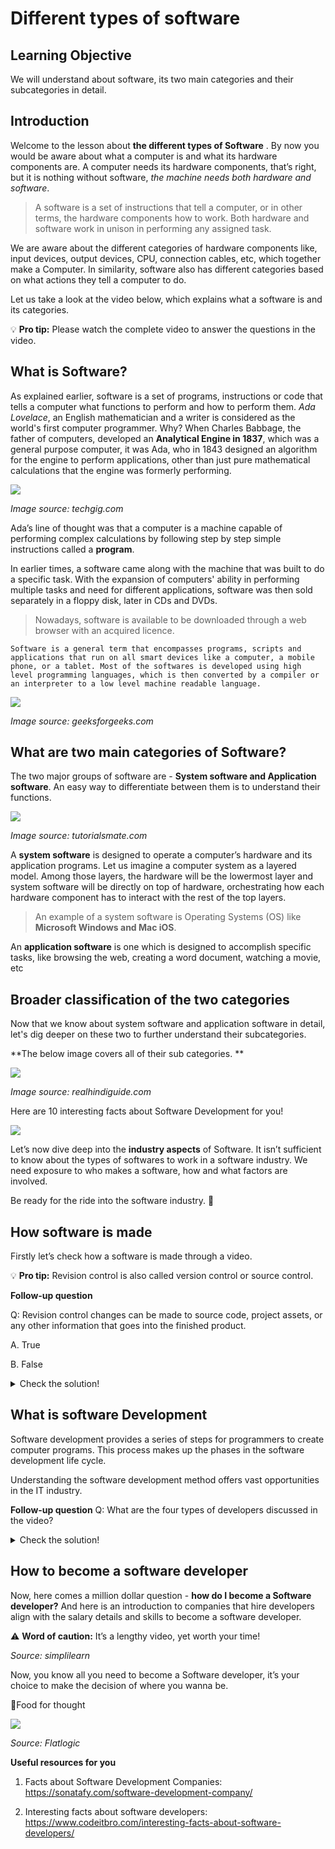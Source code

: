 
# Different types of software

## Learning Objective

We will understand about software, its two main categories and their subcategories in detail.


## Introduction

Welcome to the lesson about **the different types of Software** . By now you would be aware about what a computer is and what its hardware components are. A computer needs its hardware components, that’s right, but it is nothing without software, *the machine needs both hardware and software*. 

> A software is a set of instructions that tell a computer, or in other terms, the hardware components how to work. Both hardware and software work in unison in performing any assigned task. 

We are aware about the different categories of hardware components like, input devices, output devices, CPU, connection cables, etc, which together make a Computer. In similarity, software also has different categories based on what actions they tell a computer to do. 

Let us take a look at the video below, which explains what a software is and its categories.

:bulb: **Pro tip:** Please watch the complete video to answer the questions in the video. 

<Youtube videoId="BTB86HeZVwk"/>

## What is Software?

As explained earlier, software is a set of programs, instructions or code that tells a computer what functions to perform and how to perform them. *Ada Lovelace*, an English mathematician and a writer is considered as the world's first computer programmer. Why? When Charles Babbage, the father of computers,  developed an **Analytical Engine in 1837**, which was a general purpose computer, it was Ada, who in 1843 designed an algorithm for the engine to perform applications, other than just pure mathematical calculations that the engine was formerly performing.


![](https://kq-storage.s3.ap-south-1.amazonaws.com/diffsoft2.png)

*Image source: techgig.com*



Ada’s line of thought was that a computer is a machine capable of performing complex calculations by following step by step simple instructions called a **program**. 

In earlier times, a software came along with the machine that was built to do a specific task. With the expansion of computers' ability in performing multiple tasks and need for different applications, software was then sold separately in a floppy disk, later in CDs and DVDs. 

>Nowadays, software is available to be downloaded through a web browser with an acquired licence.


`Software is a general term that encompasses programs, scripts and applications that run on all smart devices like a computer, a mobile phone, or a tablet. Most of the softwares is developed using high level programming languages, which is then converted by a compiler or an interpreter to a low level machine readable language.`



![](https://kq-storage.s3.ap-south-1.amazonaws.com/diffsoft4.jpeg)


*Image source: geeksforgeeks.com*



## What are two main categories of Software?
The two major groups of software are - **System software and Application software**. An easy way to differentiate between them is to understand their functions. 

![](https://kq-storage.s3.ap-south-1.amazonaws.com/diffsoft8.jpeg)

*Image source: tutorialsmate.com*


A **system software** is designed to operate a computer’s hardware and its application programs. Let us imagine a computer system as a layered model. Among those layers, the hardware will be the lowermost layer and system software will be directly on top of hardware, orchestrating how each hardware component has to interact with the rest of the top layers. 

> An example of a system software is Operating Systems (OS) like **Microsoft Windows and Mac iOS**.


An **application software** is one which is designed to accomplish specific tasks, like browsing the web, creating a word document, watching a movie, etc


## Broader classification of the two categories

Now that we know about system software and application software in detail, let's dig deeper on these two to further understand their subcategories. 

**The below image covers all of their sub categories. **


![](https://kq-storage.s3.ap-south-1.amazonaws.com/diffsoft3.png)

*Image source: realhindiguide.com*

Here are 10 interesting facts about Software Development for you!

![](https://kq-storage.s3.ap-south-1.amazonaws.com/diffsoft7.jpg)


Let’s now dive deep into the **industry aspects** of Software. It isn’t sufficient to know about the types of softwares to work in a software industry. We need exposure to who makes a software, how and what factors are involved. 

Be ready for the ride into the software industry. 🚀 


## How software is made

Firstly let’s check how a software is made through a video.

<Youtube videoId="bWdeGTJxMQc"/>

:bulb: **Pro tip:** Revision control is also called version control or source control.

**Follow-up question**

Q: Revision control changes can be made to source code, project assets, or any other information that goes into the finished product.

A. True

B. False

<details>

<summary> Check the solution!</summary>

A. True that, revision control changes can be made to source code, project assets, or any other information that goes into the finished product

</details>

## What is software Development


Software development provides a series of steps for programmers to create computer programs. This process makes up the phases in the software development life cycle. 

Understanding the software development method offers vast opportunities in the IT industry.


<Youtube videoId="pquPUX1EihM"/>

**Follow-up question**
Q: What are the four types of developers discussed in the video?

<details>

<summary>  Check the solution! </summary>

1. Web developer
2. Application developer
3. System developer
4. Game developer

</details>

## How to become a software developer

Now, here comes a million dollar question - **how do I become a Software developer?** And here is an introduction to companies that hire developers align with the salary details and skills to become a software developer. 

⚠️ **Word of caution:** It’s a lengthy video, yet worth your time!  


<Youtube videoId="Fq4GSr5-Qbs"/>


*Source: simplilearn*


Now, you know all you need to become a Software developer, it’s your choice to make the decision of  where you wanna be. 


🤔Food for thought

![](https://kq-storage.s3.ap-south-1.amazonaws.com/diffsoft1.png)


*Source: Flatlogic*


**Useful resources for you**

1. Facts about Software Development Companies: https://sonatafy.com/software-development-company/

2. Interesting facts about software developers: https://www.codeitbro.com/interesting-facts-about-software-developers/

